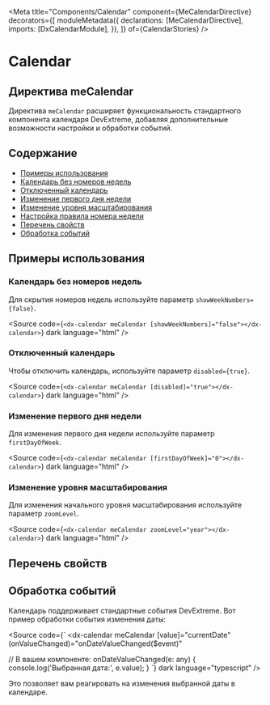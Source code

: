 
<Meta
  title="Components/Calendar"
  component={MeCalendarDirective}
  decorators={[
    moduleMetadata({
      declarations: [MeCalendarDirective],
      imports: [DxCalendarModule],
    }),
  ]}
  of={CalendarStories}
/>

# Calendar

## Директива meCalendar

Директива `meCalendar` расширяет функциональность стандартного компонента календаря DevExtreme, добавляя дополнительные возможности настройки и обработки событий.

<Story name="Default" of={CalendarStories.Default} />
<Controls of={CalendarStories.Default} />

<Source of={CalendarStories.Default} dark />

## Содержание

- [Примеры использования](#примеры-использования)
- [Календарь без номеров недель](#календарь-без-номеров-недель)
- [Отключенный календарь](#отключенный-календарь)
- [Изменение первого дня недели](#изменение-первого-дня-недели)
- [Изменение уровня масштабирования](#изменение-уровня-масштабирования)
- [Настройка правила номера недели](#настройка-правила-номера-недели)
- [Перечень свойств](#перечень-свойств)
- [Обработка событий](#обработка-событий)

## Примеры использования

### Календарь без номеров недель

Для скрытия номеров недель используйте параметр `showWeekNumbers={false}`.

<Story name="WithoutWeekNumbers" of={CalendarStories.WithoutWeekNumbers} />

<Source
  code={`<dx-calendar meCalendar [showWeekNumbers]="false"></dx-calendar>`}
  dark
  language="html"
/>

### Отключенный календарь

Чтобы отключить календарь, используйте параметр `disabled={true}`.

<Story name="Disabled" of={CalendarStories.Disabled} />

<Source
  code={`<dx-calendar meCalendar [disabled]="true"></dx-calendar>`}
  dark
  language="html"
/>

### Изменение первого дня недели

Для изменения первого дня недели используйте параметр `firstDayOfWeek`.

<Story name="CustomFirstDay" of={CalendarStories.CustomFirstDay} />

<Source
  code={`<dx-calendar meCalendar [firstDayOfWeek]="0"></dx-calendar>`}
  dark
  language="html"
/>

### Изменение уровня масштабирования

Для изменения начального уровня масштабирования используйте параметр `zoomLevel`.

<Story name="YearZoomLevel" of={CalendarStories.YearZoomLevel} />

<Source
  code={`<dx-calendar meCalendar zoomLevel="year"></dx-calendar>`}
  dark
  language="html"
/>

## Перечень свойств

<Controls of={CalendarStories.Default} />

## Обработка событий

Календарь поддерживает стандартные события DevExtreme. Вот пример обработки события изменения даты:

<Source
  code={`
<dx-calendar
  meCalendar
  [value]="currentDate"
  (onValueChanged)="onDateValueChanged($event)"
></dx-calendar>

// В вашем компоненте:
onDateValueChanged(e: any) {
console.log('Выбранная дата:', e.value);
}
`}
dark
language="typescript"
/>

Это позволяет вам реагировать на изменения выбранной даты в календаре.
